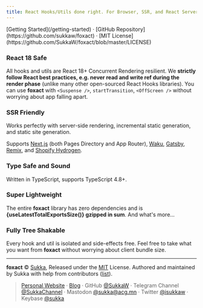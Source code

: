 ```yaml
---
title: React Hooks/Utils done right. For Browser, SSR, and React Server Components.
---
```



<HomePage />

<div className="mt-16 mb-20 text-center">
  [Getting Started](/getting-started) · [GitHub Repository](https://github.com/sukkaw/foxact) · [MIT License](https://github.com/SukkaW/foxact/blob/master/LICENSE)
</div>

### React 18 Safe

All hooks and utils are React 18+ Concurrent Rendering resilient. We **strictly follow React best practices, e.g. never read and write ref during the render phase** (unlike many other open-sourced React Hooks libraries). You can use **foxact** with `<Suspense />`, `startTransition`, `<OffScreen />` without worrying about app falling apart.

### SSR Friendly

Works perfectly with server-side rendering, incremental static generation, and static site generation.

Supports [Next.js](https://nextjs.org) (both Pages Directory and App Router), [Waku](https://github.com/dai-shi/waku), [Gatsby](https://www.gatsbyjs.com/), [Remix](https://remix.run/), and [Shopify Hydrogen](https://hydrogen.shopify.dev/).

### Type Safe and Sound

Written in TypeScript, supports TypeScript 4.8+.

### Super Lightweight

The entire **foxact** library has zero dependencies and is **{useLatestTotalExportsSize()} gzipped in sum**. And what's more...

### Fully Tree Shakable

Every hook and util is isolated and side-effects free. Feel free to take what you want from **foxact** without worrying about client bundle size.

----

**foxact** © [Sukka](https://github.com/SukkaW), Released under the [MIT](https://github.com/SukkaW/foxact/blob/master/LICENSE) License.
Authored and maintained by Sukka with help from contributors ([list](https://github.com/SukkaW/foxact/graphs/contributors)).

> [Personal Website](https://skk.moe) · [Blog](https://blog.skk.moe) · GitHub [@SukkaW](https://github.com/SukkaW) · Telegram Channel [@SukkaChannel](https://t.me/SukkaChannel) · Mastodon [@sukka@acg.mn](https://acg.mn/@sukka) · Twitter [@isukkaw](https://twitter.com/isukkaw) · Keybase [@sukka](https://keybase.io/sukka)

